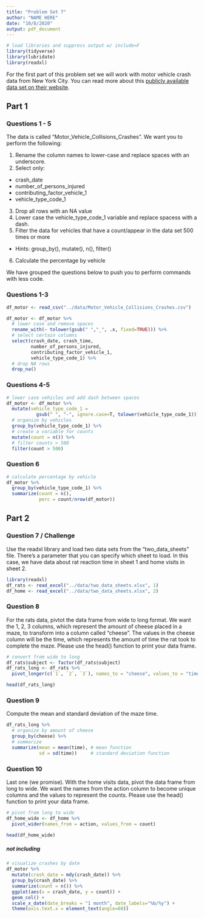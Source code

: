 ```yaml
---
title: "Problem Set 7"
author: "NAME HERE"
date: "10/8/2020"
output: pdf_document
---
```


```r
# load libraries and suppress output w/ include=F
library(tidyverse)
library(lubridate)
library(readxl)
```

For the first part of this problem set we will work with motor vehicle crash data from New York City. You can read more about this [publicly available data set on their website](https://data.cityofnewyork.us/Public-Safety/Motor-Vehicle-Collisions-Crashes/h9gi-nx95).

## Part 1

### Questions 1 - 5 

The data is called "Motor_Vehicle_Collisions_Crashes". We want you to perform the following:

1. Rename the column names to lower-case and replace spaces with an underscore.
2. Select only:
  + crash_date
  + number_of_persons_injured
  + contributing_factor_vehicle_1
  + vehicle_type_code_1
3. Drop all rows with an NA value
4. Lower case the vehicle_type_code_1 variable and replace spacess with a dash.
5. Filter the data for vehicles that have a count/appear in the data set 500 times or more
  + Hints: group_by(), mutate(), n(), filter()
6. Calculate the percentage by vehicle

We have grouped the questions below to push you to perform commands with less code.

\newpage

### Questions 1-3

```r
df_motor <- read_csv("../data/Motor_Vehicle_Collisions_Crashes.csv")

df_motor <- df_motor %>%
  # lower case and remove spaces
  rename_with(~ tolower(gsub(" ","_", .x, fixed=TRUE))) %>%
  # select certain columns
  select(crash_date, crash_time, 
         number_of_persons_injured, 
         contributing_factor_vehicle_1, 
         vehicle_type_code_1) %>% 
  # drop NA rows
  drop_na()
```

\newpage

### Questions 4-5

```r
# lower case vehicles and add dash between spaces
df_motor <- df_motor %>%
  mutate(vehicle_type_code_1 = 
           gsub(" ", "-", ignore.case=T, tolower(vehicle_type_code_1))) %>%
  # organize by vehicles
  group_by(vehicle_type_code_1) %>%
  # create a variable for counts
  mutate(count = n()) %>%
  # filter counts > 500
  filter(count > 500)
```

\newpage

### Question 6

```r
# calculate percentage by vehicle
df_motor %>%
  group_by(vehicle_type_code_1) %>%
  summarize(count = n(),
            perc = count/nrow(df_motor))
```

\newpage

## Part 2

### Question 7 / Challenge

Use the readxl library and load two data sets from the "two_data_sheets" file. There's a parameter that you can specify which sheet to load. In this case, we have data about rat reaction time in sheet 1 and home visits in sheet 2.

```r
library(readxl)
df_rats <- read_excel("../data/two_data_sheets.xlsx", 1)
df_home <- read_excel("../data/two_data_sheets.xlsx", 2)
```

\newpage

### Question 8

For the rats data, pivtot the data frame from wide to long format. We want the 1, 2, 3 columns, which represent the amount of cheese placed in a maze, to transform into a column called "cheese". The values in the cheese column will be the time, which represents the amount of time the rat took to complete the maze. Please use the head() function to print your data frame.

```r
# convert from wide to long
df_rats$subject <- factor(df_rats$subject)
df_rats_long <- df_rats %>% 
  pivot_longer(c(`1`, `2`, `3`), names_to = "cheese", values_to = "time")

head(df_rats_long)
```

\newpage 

### Question 9

Compute the mean and standard deviation of the maze time.

```r
df_rats_long %>%
  # organize by amount of cheese
  group_by(cheese) %>%
  # summarize
  summarize(mean = mean(time), # mean function
            sd = sd(time))     # standard deviation function
```

\newpage

### Question 10 

Last one (we promise). With the home visits data, pivot the data frame from long to wide. We want the names from the action column to become unique columns and the values to represent the counts. Please use the head() function to print your data frame.

```r
# pivot from long to wide
df_home_wide <- df_home %>%
  pivot_wider(names_from = action, values_from = count)

head(df_home_wide)
```

##### not including


```r
# visualize crashes by date
df_motor %>%
  mutate(crash_date = mdy(crash_date)) %>%
  group_by(crash_date) %>%
  summarize(count = n()) %>%
  ggplot(aes(x = crash_date, y = count)) + 
  geom_col() + 
  scale_x_date(date_breaks = "1 month", date_labels="%b/%y") +
  theme(axis.text.x = element_text(angle=60))
```

